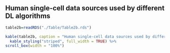 ## Human single-cell data sources used by different DL algorithms
```r

table2b=readRDS("./Table/Table2b.rds")

kable(table2b, caption = "Human single-cell data sources used by different DL algorithms") %>%
  kable_styling("striped", full_width = TRUE) %>%
scroll_box(width = "100%")

```
